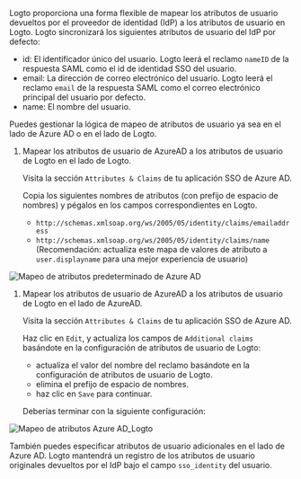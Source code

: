 
Logto proporciona una forma flexible de mapear los atributos de usuario devueltos por el proveedor de identidad (IdP) a los atributos de usuario en Logto. Logto sincronizará los siguientes atributos de usuario del IdP por defecto:

- id: El identificador único del usuario. Logto leerá el reclamo `nameID` de la respuesta SAML como el id de identidad SSO del usuario.
- email: La dirección de correo electrónico del usuario. Logto leerá el reclamo `email` de la respuesta SAML como el correo electrónico principal del usuario por defecto.
- name: El nombre del usuario.

Puedes gestionar la lógica de mapeo de atributos de usuario ya sea en el lado de Azure AD o en el lado de Logto.

1. Mapear los atributos de usuario de AzureAD a los atributos de usuario de Logto en el lado de Logto.

   Visita la sección `Attributes & Claims` de tu aplicación SSO de Azure AD.

   Copia los siguientes nombres de atributos (con prefijo de espacio de nombres) y pégalos en los campos correspondientes en Logto.

   - `http://schemas.xmlsoap.org/ws/2005/05/identity/claims/emailaddress`
   - `http://schemas.xmlsoap.org/ws/2005/05/identity/claims/name` (Recomendación: actualiza este mapa de valores de atributo a `user.displayname` para una mejor experiencia de usuario)

<img
  src={azureAdDefaultAttributeMappingImage}
  alt="Mapeo de atributos predeterminado de Azure AD"
/>

1. Mapear los atributos de usuario de AzureAD a los atributos de usuario de Logto en el lado de AzureAD.

   Visita la sección `Attributes & Claims` de tu aplicación SSO de Azure AD.

   Haz clic en `Edit`, y actualiza los campos de `Additional claims` basándote en la configuración de atributos de usuario de Logto:

   - actualiza el valor del nombre del reclamo basándote en la configuración de atributos de usuario de Logto.
   - elimina el prefijo de espacio de nombres.
   - haz clic en `Save` para continuar.

   Deberías terminar con la siguiente configuración:

<img src={azureAdLogtoAttributeMappingImage} alt="Mapeo de atributos Azure AD_Logto" />

También puedes especificar atributos de usuario adicionales en el lado de Azure AD. Logto mantendrá un registro de los atributos de usuario originales devueltos por el IdP bajo el campo `sso_identity` del usuario.
